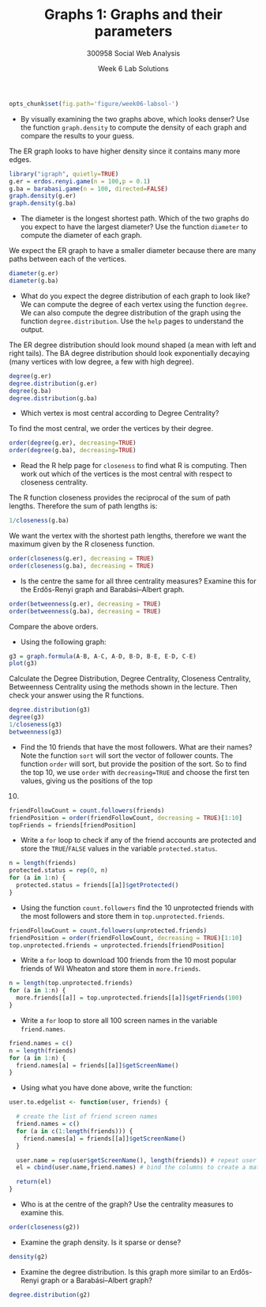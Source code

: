 % Graphs 1: Graphs and their parameters
% 300958 Social Web Analysis 
% Week 6 Lab Solutions

```r
opts_chunk$set(fig.path='figure/week06-labsol-')
```

- By visually examining the two graphs above, which looks denser? Use
the function `graph.density` to compute the density of each graph and
compare the results to your guess.

The ER graph looks to have higher density since it contains many more
edges.

```r
library("igraph", quietly=TRUE)
g.er = erdos.renyi.game(n = 100,p = 0.1)
g.ba = barabasi.game(n = 100, directed=FALSE)
graph.density(g.er)
graph.density(g.ba)
```

- The diameter is the longest shortest path. Which of the two graphs do
you expect to have the largest diameter?  Use the function `diameter`
to compute the diameter of each graph.

We expect the ER graph to have a smaller diameter because there are
many paths between each of the vertices.

```r
diameter(g.er)
diameter(g.ba)
```

- What do you expect the degree distribution of each graph to look like?
We can compute the degree of each vertex using the function `degree`.
We can also compute the degree distribution of the graph using the function
`degree.distribution`. Use the `help` pages to understand the output.

The ER degree distribution should look mound shaped (a mean with left
and right tails). The BA degree distribution should look exponentially
decaying (many vertices with low degree, a few with high degree).

```r
degree(g.er)
degree.distribution(g.er)
degree(g.ba)
degree.distribution(g.ba)
```

- Which vertex is most central according to Degree Centrality?

To find the most central, we order the vertices by their degree.
```r
order(degree(g.er), decreasing=TRUE)
order(degree(g.ba), decreasing=TRUE)
```


- Read the R help page for
`closeness` to find what R is computing. Then work out which of the
vertices is the most central with respect to closeness centrality.

The R function closeness provides the reciprocal of the sum of path lengths.
Therefore the sum of path lengths is:
```r
1/closeness(g.ba)
```
We want the vertex with the shortest path lengths, therefore we want
the maximum given by the R closeness function.
```r
order(closeness(g.er), decreasing = TRUE)
order(closeness(g.ba), decreasing = TRUE)
```


- Is the centre the same for all three centrality measures? Examine this for the 
Erdős-Renyi graph and Barabási–Albert graph.

```r
order(betweenness(g.er), decreasing = TRUE)
order(betweenness(g.ba), decreasing = TRUE)
```

Compare the above orders.



- Using the following graph:
```r
g3 = graph.formula(A-B, A-C, A-D, B-D, B-E, E-D, C-E)
plot(g3)
```

Calculate the Degree Distribution, Degree Centrality, Closeness
Centrality, Betweenness Centrality using the methods shown in the
lecture. Then check your answer using the R functions.


```r
degree.distribution(g3)
degree(g3)
1/closeness(g3)
betweenness(g3)
```


- Find the 10 friends that have the most followers. What are their
names?  Note the function `sort` will sort the vector of follower
counts. The function `order` will sort, but provide the position of
the sort. So to find the top 10, we use `order` with `decreasing=TRUE`
and choose the first ten values, giving us the positions of the top
10.

```r
friendFollowCount = count.followers(friends)
friendPosition = order(friendFollowCount, decreasing = TRUE)[1:10]
topFriends = friends[friendPosition]
```

- Write a `for` loop to check if any of the friend accounts are
protected and store the `TRUE`/`FALSE` values in the variable `protected.status`. 

```r
n = length(friends)
protected.status = rep(0, n)
for (a in 1:n) {
  protected.status = friends[[a]]$getProtected()
}
```

- Using the function `count.followers` find the 10 unprotected
  friends with the most followers and store them in `top.unprotected.friends`.

```r
friendFollowCount = count.followers(unprotected.friends)
friendPosition = order(friendFollowCount, decreasing = TRUE)[1:10]
top.unprotected.friends = unprotected.friends[friendPosition]
```

- Write a `for` loop to download 100 friends from the 10 most
popular friends of Wil Wheaton and store them in `more.friends`.

```r
n = length(top.unprotected.friends)
for (a in 1:n) {
  more.friends[[a]] = top.unprotected.friends[[a]]$getFriends(100)
}
```

- Write a `for` loop to store all 100 screen names in the variable `friend.names`.

```r
friend.names = c()
n = length(friends)
for (a in 1:n) {
  friend.names[a] = friends[[a]]$getScreenName()
}
```


- Using what you have done above, write the function:

```r
user.to.edgelist <- function(user, friends) {

  # create the list of friend screen names
  friend.names = c()		
  for (a in c(1:length(friends))) {
    friend.names[a] = friends[[a]]$getScreenName()
  } 

  user.name = rep(user$getScreenName(), length(friends)) # repeat user's name
  el = cbind(user.name,friend.names) # bind the columns to create a matrix

  return(el)
}
```

- Who is at the centre of the graph? Use the centrality measures to
  examine this.

```r
order(closeness(g2))
```

- Examine the graph density. Is it sparse or dense?

```r
density(g2)
```

- Examine the degree distribution. Is this graph more similar to an
Erdős-Renyi graph or a Barabási–Albert graph?

```r
degree.distribution(g2)
```
